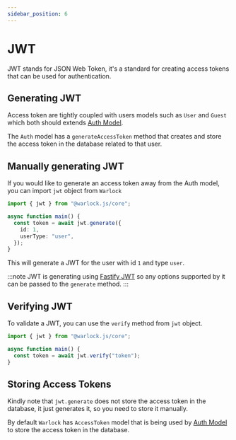 ```yaml
---
sidebar_position: 6
---
```


# JWT

JWT stands for JSON Web Token, it's a standard for creating access tokens that can be used for authentication.

## Generating JWT

Access token are tightly coupled with users models such as `User` and `Guest` which both should extends [Auth Model](./auth-model).

The `Auth` model has a `generateAccessToken` method that creates and store the access token in the database related to that user.

## Manually generating JWT

If you would like to generate an access token away from the Auth model, you can import `jwt` object from `Warlock`

```ts title="src/app/main.ts"
import { jwt } from "@warlock.js/core";

async function main() {
  const token = await jwt.generate({
    id: 1,
    userType: "user",
  });
}
```

This will generate a JWT for the user with id `1` and type `user`.

:::note
JWT is generating using [Fastify JWT](https://github.com/fastify/fastify-jwt) so any options supported by it can be passed to the `generate` method.
:::

## Verifying JWT

To validate a JWT, you can use the `verify` method from `jwt` object.

```ts title="src/app/main.ts"
import { jwt } from "@warlock.js/core";

async function main() {
  const token = await jwt.verify("token");
}
```

## Storing Access Tokens

Kindly note that `jwt.generate` does not store the access token in the database, it just generates it, so you need to store it manually.

By default `Warlock` has `AccessToken` model that is being used by [Auth Model](./auth-model) to store the access token in the database.

